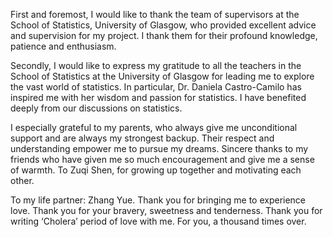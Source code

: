 First and foremost, I would like to thank the team of supervisors at the School of Statistics, University of Glasgow, who provided excellent advice and supervision for my project. I thank them for their profound knowledge, patience and enthusiasm. 

Secondly, I would like to express my gratitude to all the teachers in the School of Statistics at the University of Glasgow for leading me to explore the vast world of statistics. In particular, Dr. Daniela Castro-Camilo has inspired me with her wisdom and passion for statistics. I have benefited deeply from our discussions on statistics. 

I especially grateful to my parents, who always give me unconditional support and are always my strongest backup. Their respect and understanding empower me to pursue my dreams. Sincere thanks to my friends who have given me so much encouragement and give me a sense of warmth. To Zuqi Shen, for growing up together and motivating each other. 

To my life partner: Zhang Yue. Thank you for bringing me to experience love. Thank you for your bravery, sweetness and tenderness. Thank you for writing 'Cholera' period of love with me. For you, a thousand times over.